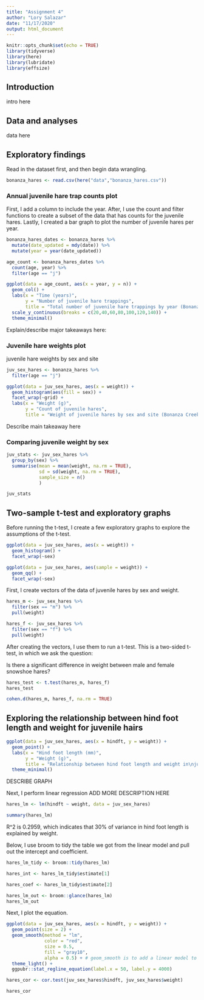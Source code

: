 ```yaml
---
title: "Assignment 4"
author: "Lory Salazar"
date: "11/17/2020"
output: html_document
---
```


```r
knitr::opts_chunk$set(echo = TRUE)
library(tidyverse)
library(here)
library(lubridate)
library(effsize)
```

## Introduction
intro here

## Data and analyses
data here

## Exploratory findings

Read in the dataset first, and then begin data wrangling.
```r
bonanza_hares <- read.csv(here("data","bonanza_hares.csv"))
```

### Annual juvenile hare trap counts plot

First, I add a column to include the year. After, I use the count and filter functions to create a subset of the data that has counts for the juvenile hares. Lastly, I created a bar graph to plot the number of juvenile hares per year.
```r
bonanza_hares_dates <- bonanza_hares %>% 
  mutate(date_updated = mdy(date)) %>% 
  mutate(year = year(date_updated))

age_count <- bonanza_hares_dates %>% 
  count(age, year) %>% 
  filter(age == "j")

ggplot(data = age_count, aes(x = year, y = n)) +
  geom_col() +
  labs(x = "Time (years)",
       y = "Number of juvenile hare trappings",
       title = "Total number of juvenile hare trappings by year (Bonanza Creek)") +
  scale_y_continuous(breaks = c(20,40,60,80,100,120,140)) +
  theme_minimal() 
```

Explain/describe major takeaways here:


### Juvenile hare weights plot

juvenile hare weights by sex and site

```r
juv_sex_hares <- bonanza_hares %>% 
  filter(age == "j")

ggplot(data = juv_sex_hares, aes(x = weight)) +
  geom_histogram(aes(fill = sex)) +
  facet_wrap(~grid) +
  labs(x = "Weight (g)",
       y = "Count of juvenile hares",
       title = "Weight of juvenile hares by sex and site (Bonanza Creek)")
```
Describe main takeaway here

### Comparing juvenile weight by sex

```r
juv_stats <- juv_sex_hares %>% 
  group_by(sex) %>% 
  summarise(mean = mean(weight, na.rm = TRUE),
            sd = sd(weight, na.rm = TRUE),
            sample_size = n()
            )

juv_stats
```

## Two-sample t-test and exploratory graphs
Before running the t-test, I create a few exploratory graphs to explore the assumptions of the t-test.

```r
ggplot(data = juv_sex_hares, aes(x = weight)) +
  geom_histogram() +
  facet_wrap(~sex)

ggplot(data = juv_sex_hares, aes(sample = weight)) +
  geom_qq() +
  facet_wrap(~sex)
```


First, I create vectors of the data of juvenile hares by sex and weight.

```r
hares_m <- juv_sex_hares %>% 
  filter(sex == "m") %>% 
  pull(weight)

hares_f <- juv_sex_hares %>% 
  filter(sex == "f") %>% 
  pull(weight)
```

After creating the vectors, I use them to run a t-test. This is a two-sided t-test, in which we ask the question: 

Is there a significant difference in weight between male and female snowshoe hares?

```r
hares_test <- t.test(hares_m, hares_f)
hares_test

cohen.d(hares_m, hares_f, na.rm = TRUE)
```

## Exploring the relationship between hind foot length and weight for juvenile hairs

```r
ggplot(data = juv_sex_hares, aes(x = hindft, y = weight)) +
  geom_point() +
  labs(x = "Hind foot length (mm)", 
       y = "Weight (g)",
       title = "Relationship between hind foot length and weight in\njuvenile snowshoe hares (Bonanza Creek)") +
  theme_minimal()
```
DESCRIBE GRAPH

Next, I perform linear regression ADD MORE DESCRIPTION HERE

```r
hares_lm <- lm(hindft ~ weight, data = juv_sex_hares)

summary(hares_lm)
```

R^2 is 0.2959, which indicates that 30% of variance in hind foot length is explained by weight.

Below, I use broom to tidy the table we got from the linear model and pull out the intercept and coefficient.
```r
hares_lm_tidy <- broom::tidy(hares_lm)

hares_int <- hares_lm_tidy$estimate[1] 

hares_coef <- hares_lm_tidy$estimate[2]

hares_lm_out <- broom::glance(hares_lm) 
hares_lm_out
```

Next, I plot the equation.

```r
ggplot(data = juv_sex_hares, aes(x = hindft, y = weight)) +
  geom_point(size = 2) +
  geom_smooth(method = "lm",
              color = "red",
              size = 0.5,
              fill = "gray10",
              alpha = 0.5) + # geom_smooth is to add a linear model to a scatterplot
  theme_light() +
  ggpubr::stat_regline_equation(label.x = 50, label.y = 4000)
```

```r
hares_cor <- cor.test(juv_sex_hares$hindft, juv_sex_hares$weight)

hares_cor
```

